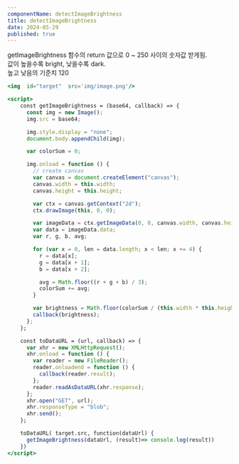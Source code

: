 ```yaml
---
componentName: detectImageBrightness
title: detectImageBrightness
date: 2024-05-29
published: true
---
```


getImageBrightness 함수의 return 값으로 0 ~ 250 사이의 숫자값 받게됨. <br/>
값이 높을수록 bright, 낮을수록 dark. <br/>
높고 낮음의 기준치 120

```jsx
<img  id="target"  src='img/image.png'/>

<script>
    const getImageBrightness = (base64, callback) => {
      const img = new Image();
      img.src = base64;

      img.style.display = "none";
      document.body.appendChild(img);

      var colorSum = 0;

      img.onload = function () {
        // create canvas
        var canvas = document.createElement("canvas");
        canvas.width = this.width;
        canvas.height = this.height;

        var ctx = canvas.getContext("2d");
        ctx.drawImage(this, 0, 0);

        var imageData = ctx.getImageData(0, 0, canvas.width, canvas.height);
        var data = imageData.data;
        var r, g, b, avg;

        for (var x = 0, len = data.length; x < len; x += 4) {
          r = data[x];
          g = data[x + 1];
          b = data[x + 2];

          avg = Math.floor((r + g + b) / 3);
          colorSum += avg;
        }

        var brightness = Math.floor(colorSum / (this.width * this.height));
        callback(brightness);
      };
    };

    const toDataURL = (url, callback) => {
      var xhr = new XMLHttpRequest();
      xhr.onload = function () {
        var reader = new FileReader();
        reader.onloadend = function () {
          callback(reader.result);
        };
        reader.readAsDataURL(xhr.response);
      };
      xhr.open("GET", url);
      xhr.responseType = "blob";
      xhr.send();
    };

    toDataURL( target.src, function(dataUrl) {
      getImageBrightness(dataUrl, (result)=> console.log(result))
    })
</script>
```
